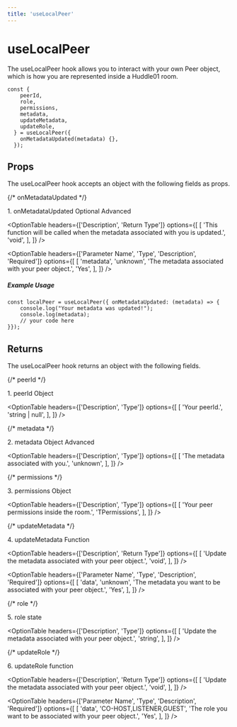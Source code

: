 ```yaml
---
title: 'useLocalPeer'
---
```



# useLocalPeer

The useLocalPeer hook allows you to interact with your own Peer object, which is how you are represented inside a Huddle01 room.

```tsx
const {
    peerId,
    role,
    permissions,
    metadata,
    updateMetadata,
    updateRole,
  } = useLocalPeer({
    onMetadataUpdated(metadata) {},
  });
```

## Props
The useLocalPeer hook accepts an object with the following fields as props.

{/* onMetadataUpdated */}
<div className="flex mt-5">
    <span className="font-mono font-semibold">1. onMetadataUpdated</span>
    <span className="ml-2">
        <Pill>Optional</Pill>
    </span>
    <span className="ml-2">
        <Pill>Advanced</Pill>
    </span>
</div>

<OptionTable
  headers={['Description', 'Return Type']}
  options={[
    [
      'This function will be called when the metadata associated with you is updated.',
      'void',
    ],
  ]}
/>

<OptionTable
  headers={['Parameter Name', 'Type', 'Description', 'Required']}
  options={[
    [
      'metadata',
      'unknown',
      'The metadata associated with your peer object.',
      'Yes',
    ],
  ]}
/>

##### Example Usage

```tsx
const localPeer = useLocalPeer({ onMetadataUpdated: (metadata) => {
	console.log("Your metadata was updated!");
	console.log(metadata);
    // your code here
}});
```

## Returns
The useLocalPeer hook returns an object with the following fields.

{/* peerId */}
<div className="flex mt-5">
    <span className="font-mono font-semibold">1. peerId</span>
    <span className="ml-2">
        <Pill>Object</Pill>
    </span>
</div>

<OptionTable
  headers={['Description', 'Type']}
  options={[
    [
      'Your peerId.',
      'string | null',
    ],
  ]}
/>

{/* metadata */}
<div className="flex mt-5">
    <span className="font-mono font-semibold">2. metadata</span>
    <span className="ml-2">
        <Pill>Object</Pill>
    </span>
    <span className="ml-2">
        <Pill>Advanced</Pill>
    </span>
</div>

<OptionTable
  headers={['Description', 'Type']}
  options={[
    [
      'The metadata associated with you.',
      'unknown',
    ],
  ]}
/>

{/* permissions */}
<div className="flex mt-5">
    <span className="font-mono font-semibold">3. permissions</span>
    <span className="ml-2">
        <Pill>Object</Pill>
    </span>
</div>

<OptionTable
  headers={['Description', 'Type']}
  options={[
    [
      'Your peer permissions inside the room.',
      'TPermissions',
    ],
  ]}
/>


{/* updateMetadata */}
<div className="flex mt-5">
    <span className="font-mono font-semibold">4. updateMetadata</span>
    <span className="ml-2">
        <Pill>Function</Pill>
    </span>
</div>

<OptionTable
  headers={['Description', 'Return Type']}
  options={[
    [
      'Update the metadata associated with your peer object.',
      'void',
    ],
  ]}
/>

<OptionTable
  headers={['Parameter Name', 'Type', 'Description', 'Required']}
  options={[
    [
      'data',
      'unknown',
      'The metadata you want to be associated with your peer object.',
      'Yes',
    ],
  ]}
/>

{/* role */}
<div className="flex mt-5">
    <span className="font-mono font-semibold">5. role</span>
    <span className="ml-2">
        <Pill>state</Pill>
    </span>
</div>

<OptionTable
  headers={['Description', 'Type']}
  options={[
    [
      'Update the metadata associated with your peer object.',
      'string',
    ],
  ]}
/>



{/* updateRole */}
<div className="flex mt-5">
    <span className="font-mono font-semibold">6. updateRole</span>
    <span className="ml-2">
        <Pill>function</Pill>
    </span>
</div>

<OptionTable
  headers={['Description', 'Return Type']}
  options={[
    [
      'Update the metadata associated with your peer object.',
      'void',
    ],
  ]}
/>

<OptionTable
  headers={['Parameter Name', 'Type', 'Description', 'Required']}
  options={[
    [
      'data',
      'CO-HOST,LISTENER,GUEST',
      'The role you want to be associated with your peer object.',
      'Yes',
    ],
  ]}
/>


